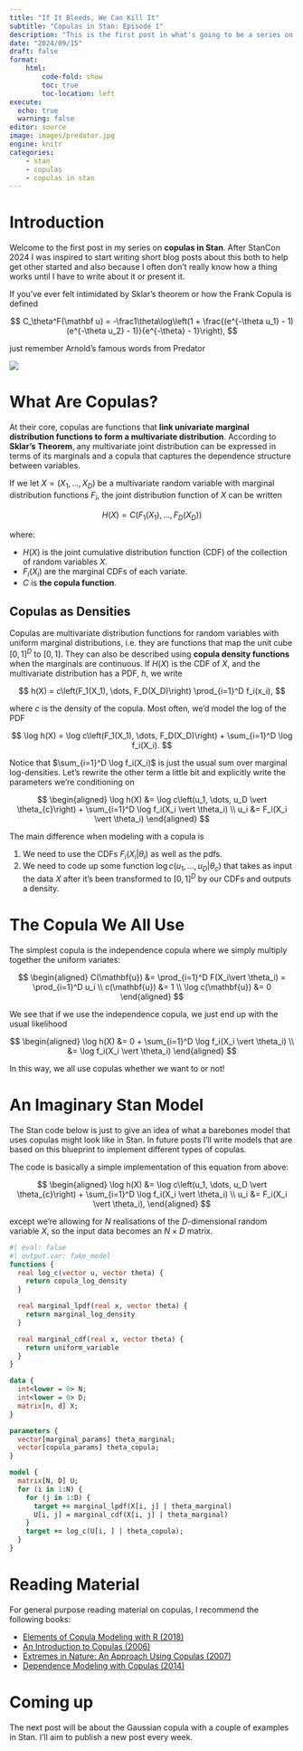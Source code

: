 ```yaml
---
title: "If It Bleeds, We Can Kill It"
subtitle: "Copulas in Stan: Episode 1"
description: "This is the first post in what's going to be a series on using Copulas in Stan. Each post is going to be short to keep me from postponing writing them. In this post I lightly introduce the series and give a quick primer on copulas."
date: "2024/09/15"
draft: false
format: 
    html:
        code-fold: show
        toc: true
        toc-location: left
execute: 
  echo: true
  warning: false
editor: source
image: images/predator.jpg
engine: knitr
categories:
    - stan
    - copulas
    - copulas in stan
---
```


# Introduction

Welcome to the first post in my series on **copulas in Stan**. After StanCon 2024 I was inspired to start writing short blog posts about this both to help get other started and also because I often don't really know how a thing works until I have to write about it or present it.

If you've ever felt intimidated by Sklar's theorem or how the Frank Copula is defined

$$
C_\theta^F(\mathbf u) = -\frac1\theta\log\left(1 + \frac{(e^{-\theta u_1} - 1)(e^{-\theta u_2} - 1)}{e^{-\theta} - 1}\right),
$$

just remember Arnold's famous words from Predator

![](images/predator.jpg)

# What Are Copulas?

At their core, copulas are functions that **link univariate marginal distribution functions to form a multivariate distribution**. According to **Sklar's Theorem**, any multivariate joint distribution can be expressed in terms of its marginals and a copula that captures the dependence structure between variables.

If we let $X = (X_1, \dots, X_D)$ be a multivariate random variable with marginal distribution functions $F_i$, the joint distribution function of $X$ can be written

$$
H(X) = C\left( F_1(X_1), \dots, F_D(X_D) \right)
$$

where:

* $H(X)$ is the joint cumulative distribution function (CDF) of the collection of random variables $X$.
* $F_i(X_i)$ are the marginal CDFs of each variate.
* $C$ is **the copula function**.

## Copulas as Densities

Copulas are multivariate distribution functions for random variables with uniform marginal distributions, i.e. they are functions that map the unit cube $[0,1]^D$ to $[0,1]$. They can also be described using **copula density functions** when the marginals are continuous. If $H(X)$ is the CDF of $X$, and the multivariate distribution has a PDF, $h$, we write

$$
h(X) = c\left(F_1(X_1), \dots, F_D(X_D)\right) \prod_{i=1}^D f_i(x_i),
$$

where $c$ is the density of the copula. Most often, we'd model the log of the PDF

$$
\log h(X) = \log c\left(F_1(X_1), \dots, F_D(X_D)\right) + \sum_{i=1}^D \log f_i(X_i).
$$

Notice that $\sum_{i=1}^D \log f_i(X_i)$ is just the usual sum over marginal log-densities. Let's rewrite the other term a little bit and explicitly write the parameters we're conditioning on

$$
\begin{aligned}
\log h(X) &= \log c\left(u_1, \dots, u_D \vert \theta_{c}\right) + \sum_{i=1}^D \log f_i(X_i \vert \theta_i) \\
u_i &= F_i(X_i \vert \theta_i)
\end{aligned}
$$

The main difference when modeling with a copula is 

1. We need to use the CDFs $F_i(X_i \vert \theta_i)$ as well as the pdfs.
2. We need to code up some function $\log c\left(u_1, \dots, u_D\vert \theta_c\right)$ that takes as input the data $X$ after it's been transformed to $[0,1]^D$ by our CDFs and outputs a density.

# The Copula We All Use

The simplest copula is the independence copula where we simply multiply together the uniform variates:

$$
\begin{aligned}
C(\mathbf{u}) &= \prod_{i=1}^D F(X_i\vert \theta_i) =  \prod_{i=1}^D u_i \\
c(\mathbf{u}) &= 1 \\
\log c(\mathbf{u}) &= 0
\end{aligned}
$$

We see that if we use the independence copula, we just end up with the usual likelihood

$$
\begin{aligned}
\log h(X) &= 0 + \sum_{i=1}^D \log f_i(X_i \vert \theta_i) \\
&= \log f_i(X_i \vert \theta_i)
\end{aligned}
$$

In this way, we all use copulas whether we want to or not!

# An Imaginary Stan Model

The Stan code below is just to give an idea of what a barebones model that uses copulas might look like in Stan. In future posts I'll write models that are based on this blueprint to implement different types of copulas. 

The code is basically a simple implementation of this equation from above:

$$
\begin{aligned}
\log h(X) &= \log c\left(u_1, \dots, u_D \vert \theta_{c}\right) + \sum_{i=1}^D \log f_i(X_i \vert \theta_i) \\
u_i &= F_i(X_i \vert \theta_i),
\end{aligned}
$$

except we're allowing for $N$ realisations of the $D$-dimensional random variable $X$, so the input data becomes an $N \times D$ matrix.

```stan
#| eval: false
#| output.var: fake_model
functions {
  real log_c(vector u, vector theta) {
    return copula_log_density
  }

  real marginal_lpdf(real x, vector theta) {
    return marginal_log_density
  }

  real marginal_cdf(real x, vector theta) {
    return uniform_variable
  }
}

data {
  int<lower = 0> N;
  int<lower = 0> D;
  matrix[n, d] X;
}

parameters {
  vector[marginal_params] theta_marginal;
  vector[copula_params] theta_copula;
}

model {
  matrix[N, D] U;
  for (i in 1:N) {
    for (j in 1:D) {
      target += marginal_lpdf(X[i, j] | theta_marginal)
      U[i, j] = marginal_cdf(X[i, j] | theta_marginal)
    }
    target += log_c(U[i, ] | theta_copula);
  }
}
```

# Reading Material

For general purpose reading material on copulas, I recommend the following books:

* [Elements of Copula Modeling with R (2018)](https://link.springer.com/book/10.1007/978-3-319-89635-9)
* [An Introduction to Copulas (2006)](https://link.springer.com/book/10.1007/0-387-28678-0)
* [Extremes in Nature: An Approach Using Copulas (2007)](https://link.springer.com/book/10.1007/1-4020-4415-1)
* [Dependence Modeling with Copulas (2014)](https://www.taylorfrancis.com/books/mono/10.1201/b17116/dependence-modeling-copulas-harry-joe)


# Coming up

The next post will be about the Gaussian copula with a couple of examples in Stan. I'll aim to publish a new post every week.